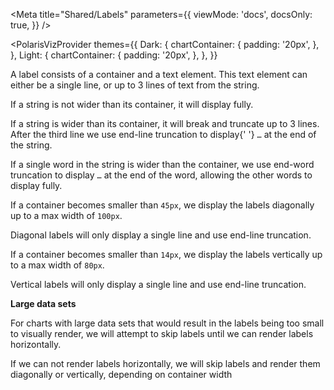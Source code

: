 
<Meta
  title="Shared/Labels"
  parameters={{
    viewMode: 'docs',
    docsOnly: true,
  }}
/>

<div style={{ margin: '0 auto', maxWidth: '800px', color: 'white'}}>

<PolarisVizProvider
  themes={{
    Dark: {
      chartContainer: {
        padding: '20px',
      },
    },
    Light: {
      chartContainer: {
        padding: '20px',
      },
    },
  }}
>

<Title>🏷 Labels</Title>

<p>
  A label consists of a container and a text element. This text element can
  either be a single line, or up to 3 lines of text from the string.
</p>

<Title type="h3">Basic truncation</Title>

<SampleLabelsBarChart />

<p>If a string is not wider than its container, it will display fully.</p>
<p>
  If a string is wider than its container, it will break and truncate up to 3
  lines. After the third line we use end-line truncation to display{' '}
  <code>…</code> at the end of the string.
</p>

<p>
  If a single word in the string is wider than the container, we use end-word
  truncation to display <code>…</code> at the end of the word, allowing the
  other words to display fully.
</p>

<Title type="h3">Diagonal labels</Title>

<SampleLabelsBarChart width={500} />

<p>
  If a container becomes smaller than <code>45px</code>, we display the labels
  diagonally up to a max width of <code>100px</code>.
</p>

<p>
  Diagonal labels will only display a single line and use end-line truncation.
</p>

<Title type="h3">Vertical labels</Title>

<SampleLabelsBarChart width={400} />

<p>
  If a container becomes smaller than <code>14px</code>, we display the labels
  vertically up to a max width of <code>80px</code>.
</p>

<p>
  Vertical labels will only display a single line and use end-line truncation.
</p>

<Title type="h2">Skipping labels</Title>

<p>
  <strong>Large data sets</strong>
</p>

<p>
  For charts with large data sets that would result in the labels being too
  small to visually render, we will attempt to skip labels until we can render
  labels horizontally.
</p>

<p>
  If we can not render labels horizontally, we will skip labels and render them
  diagonally or vertically, depending on container width
</p>

</PolarisVizProvider>

</div>
